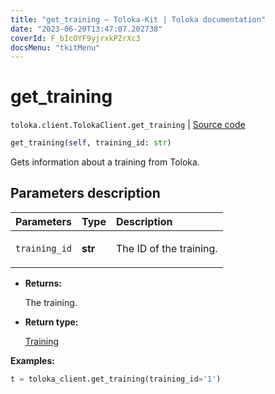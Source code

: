 ```yaml
---
title: "get_training — Toloka-Kit | Toloka documentation"
date: "2023-06-20T13:47:07.202738"
coverId: F_bIcOYF9yjrxkPZrXc3
docsMenu: "tkitMenu"
---
```


# get_training

`toloka.client.TolokaClient.get_training` | [Source code](https://github.com/Toloka/toloka-kit/blob/v1.2.0/src/client/__init__.py#L2026)

```python
get_training(self, training_id: str)
```

Gets information about a training from Toloka.

## Parameters description

| Parameters | Type | Description |
| :----------| :----| :-----------|
`training_id`|**str**|<p>The ID of the training.</p>

* **Returns:**

  The training.

* **Return type:**

  [Training](/docs/toloka-kit/reference/toloka.client.training.Training)

**Examples:**

```python
t = toloka_client.get_training(training_id='1')
```